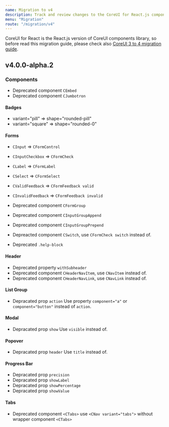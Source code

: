 ```yaml
---
name: Migration to v4
description: Track and review changes to the CoreUI for React.js components to help you migrate from v3 to v4.
menu: "Migration"
route: "/migration/v4"
---
```


CoreUI for React is the React.js version of CoreUI components library, so before read this migration guide, please check also [CoreUI 3 to 4 migration guide](https://coreui.io/docs/4.0/migration/).

## v4.0.0-alpha.2

### Components

- Deprecated component `CEmbed`
- Deprecated component `CJumbotron`

#### Badges

- variant="pill" => shape="rounded-pill"
- variant="square" => shape="rounded-0"

#### Forms

- `CInput` => `CFormControl`
- `CInputCheckbox` => `CFormCheck`
- `CLabel` => `CFormLabel`
- `CSelect` => `CFormSelect`
- `CValidFeedback` => `CFormFeedback valid`
- `CInvalidFeedback` => `CFormFeedback invalid`

- Deprecated component `CFormGroup`
- Deprecated component `CInputGroupAppend`
- Deprecated component `CInputGroupPrepend`
- Depreacted component `CSwitch`, use `CFormCheck switch` instead of.
- Deprecated `.help-block`

#### Header

- Deprecated property `withSubheader`
- Deprecated component `CHeaderNavItem`, use `CNavItem` instead of.
- Deprecated component `CHeaderNavLink`, use `CNavLink` instead of.

#### List Group

- Depracated prop `action` Use property `component="a"` or `component="button"` instead of `action`.

#### Modal

- Depracated prop `show` Use `visible` instead of.

#### Popover

- Depracated prop `header` Use `title` instead of.

#### Progress Bar

- Depracated prop `precision`
- Depracated prop `showLabel`
- Depracated prop `showPercentage`
- Depracated prop `showValue`

#### Tabs

- Deprecated component `<CTabs>` use `<CNav variant="tabs">` without wrapper component `<CTabs>`